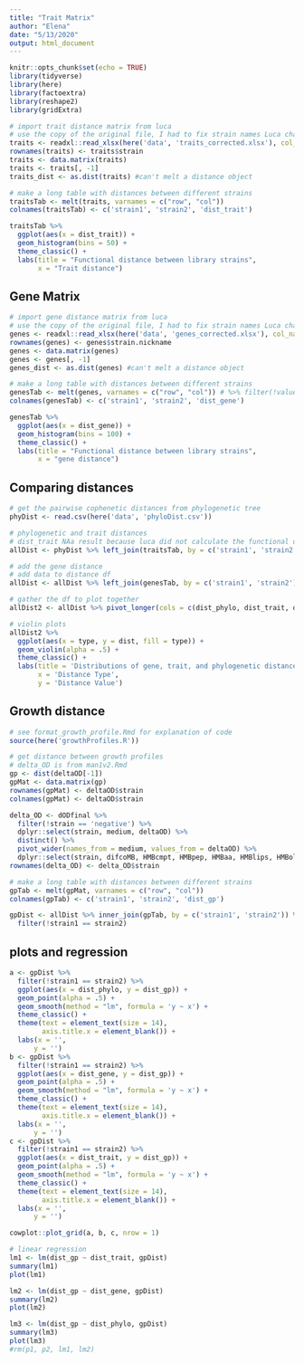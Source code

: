 ```yaml
---
title: "Trait Matrix"
author: "Elena"
date: "5/13/2020"
output: html_document
---
```


```r
knitr::opts_chunk$set(echo = TRUE)
library(tidyverse)
library(here)
library(factoextra)
library(reshape2)
library(gridExtra)
```

```r
# import trait distance matrix from luca
# use the copy of the original file, I had to fix strain names Luca changed to match my data
traits <- readxl::read_xlsx(here('data', 'traits_corrected.xlsx'), col_names = TRUE)
rownames(traits) <- traits$strain
traits <- data.matrix(traits)
traits <- traits[, -1]
traits_dist <- as.dist(traits) #can't melt a distance object

# make a long table with distances between different strains
traitsTab <- melt(traits, varnames = c("row", "col")) 
colnames(traitsTab) <- c('strain1', 'strain2', 'dist_trait')

traitsTab %>%
  ggplot(aes(x = dist_trait)) +
  geom_histogram(bins = 50) +
  theme_classic() +
  labs(title = "Functional distance between library strains",
       x = "Trait distance")
```

## Gene Matrix

```r
# import gene distance matrix from luca
# use the copy of the original file, I had to fix strain names Luca changed to match my data
genes <- readxl::read_xlsx(here('data', 'genes_corrected.xlsx'), col_names = TRUE)
rownames(genes) <- genes$strain.nickname
genes <- data.matrix(genes)
genes <- genes[, -1]
genes_dist <- as.dist(genes) #can't melt a distance object

# make a long table with distances between different strains
genesTab <- melt(genes, varnames = c("row", "col")) # %>% filter(!value == 0) leave the diagonal in to join phyDist properly
colnames(genesTab) <- c('strain1', 'strain2', 'dist_gene')

genesTab %>%
  ggplot(aes(x = dist_gene)) +
  geom_histogram(bins = 100) +
  theme_classic() +
  labs(title = "Functional distance between library strains",
       x = "gene distance")

```

## Comparing distances

```r
# get the pairwise cophenetic distances from phylogenetic tree
phyDist <- read.csv(here('data', 'phyloDist.csv'))

# phylogenetic and trait distances
# dist_trait NAa result because luca did not calculate the functional distance between the library strains and pro or syn, can ignore these
allDist <- phyDist %>% left_join(traitsTab, by = c('strain1', 'strain2')) %>% filter(!is.na(dist_trait))

# add the gene distance
# add data to distance df
allDist <- allDist %>% left_join(genesTab, by = c('strain1', 'strain2')) 

# gather the df to plot together
allDist2 <- allDist %>% pivot_longer(cols = c(dist_phylo, dist_trait, dist_gene), names_to = "type", values_to = "dist")
```

```r
# violin plots
allDist2 %>% 
  ggplot(aes(x = type, y = dist, fill = type)) +
  geom_violin(alpha = .5) +
  theme_classic() +
  labs(title = 'Distributions of gene, trait, and phylogenetic distances',
       x = 'Distance Type',
       y = 'Distance Value')

```

## Growth distance

```r
# see format_growth_profile.Rmd for explanation of code
source(here('growthProfiles.R'))
```

```r
# get distance between growth profiles
# delta_OD is from man1v2.Rmd
gp <- dist(deltaOD[-1])
gpMat <- data.matrix(gp)
rownames(gpMat) <- deltaOD$strain
colnames(gpMat) <- deltaOD$strain

delta_OD <- dODfinal %>% 
  filter(!strain == 'negative') %>%
  dplyr::select(strain, medium, deltaOD) %>% 
  distinct() %>%
  pivot_wider(names_from = medium, values_from = deltaOD) %>%
  dplyr::select(strain, difcoMB, HMBcmpt, HMBpep, HMBaa, HMBlips, HMBoligo, HMBorg, HMBntrl, HMBamisug, HMBacdsug, `HMB--`)
rownames(delta_OD) <- delta_OD$strain

# make a long table with distances between different strains
gpTab <- melt(gpMat, varnames = c("row", "col"))  
colnames(gpTab) <- c('strain1', 'strain2', 'dist_gp')

gpDist <- allDist %>% inner_join(gpTab, by = c('strain1', 'strain2')) %>%
  filter(!strain1 == strain2) 
```

## plots and regression

```r
a <- gpDist %>%
  filter(!strain1 == strain2) %>%
  ggplot(aes(x = dist_phylo, y = dist_gp)) +
  geom_point(alpha = .5) +
  geom_smooth(method = "lm", formula = 'y ~ x') +
  theme_classic() +
  theme(text = element_text(size = 14),
        axis.title.x = element_blank()) +
  labs(x = '',
      y = '')
b <- gpDist %>%
  filter(!strain1 == strain2) %>%
  ggplot(aes(x = dist_gene, y = dist_gp)) +
  geom_point(alpha = .5) +
  geom_smooth(method = "lm", formula = 'y ~ x') +
  theme_classic() +
  theme(text = element_text(size = 14),
        axis.title.x = element_blank()) +
  labs(x = '',
      y = '')
c <- gpDist %>%
  filter(!strain1 == strain2) %>%
  ggplot(aes(x = dist_trait, y = dist_gp)) +
  geom_point(alpha = .5) +
  geom_smooth(method = "lm", formula = 'y ~ x') +
  theme_classic() +
  theme(text = element_text(size = 14),
        axis.title.x = element_blank()) +
  labs(x = '',
      y = '')

cowplot::plot_grid(a, b, c, nrow = 1)
```

```r
# linear regression
lm1 <- lm(dist_gp ~ dist_trait, gpDist)
summary(lm1)
plot(lm1)

lm2 <- lm(dist_gp ~ dist_gene, gpDist)
summary(lm2)
plot(lm2)

lm3 <- lm(dist_gp ~ dist_phylo, gpDist)
summary(lm3)
plot(lm3)
#rm(p1, p2, lm1, lm2)
```

